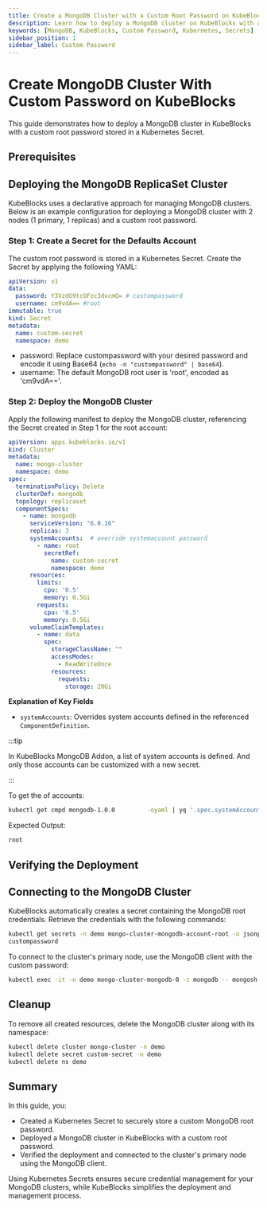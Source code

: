```yaml
---
title: Create a MongoDB Cluster with a Custom Root Password on KubeBlocks
description: Learn how to deploy a MongoDB cluster on KubeBlocks with a custom root password securely configured using Kubernetes Secrets.
keywords: [MongoDB, KubeBlocks, Custom Password, Kubernetes, Secrets]
sidebar_position: 1
sidebar_label: Custom Password
---
```


# Create MongoDB Cluster With Custom Password on KubeBlocks

This guide demonstrates how to deploy a MongoDB cluster in KubeBlocks with a custom root password stored in a Kubernetes Secret.

## Prerequisites


<Prerequisites />

## Deploying the MongoDB ReplicaSet Cluster

KubeBlocks uses a declarative approach for managing MongoDB clusters. Below is an example configuration for deploying a MongoDB cluster with 2 nodes (1 primary, 1 replicas) and a custom root password.

### Step 1: Create a Secret for the Defaults Account

The custom root password is stored in a Kubernetes Secret. Create the Secret by applying the following YAML:

```yaml
apiVersion: v1
data:
  password: Y3VzdG9tcGFzc3dvcmQ= # custompassword
  username: cm9vdA== #root
immutable: true
kind: Secret
metadata:
  name: custom-secret
  namespace: demo
```
- password: Replace custompassword with your desired password and encode it using Base64 (`echo -n "custompassword" | base64`).
- username: The default MongoDB root user is 'root', encoded as 'cm9vdA=='.


### Step 2: Deploy the MongoDB Cluster

Apply the following manifest to deploy the MongoDB cluster, referencing the Secret created in Step 1 for the root account:
```yaml
apiVersion: apps.kubeblocks.io/v1
kind: Cluster
metadata:
  name: mongo-cluster
  namespace: demo
spec:
  terminationPolicy: Delete
  clusterDef: mongodb
  topology: replicaset
  componentSpecs:
    - name: mongodb
      serviceVersion: "6.0.16"
      replicas: 3
      systemAccounts:  # override systemaccount password
        - name: root
          secretRef:
            name: custom-secret
            namespace: demo
      resources:
        limits:
          cpu: '0.5'
          memory: 0.5Gi
        requests:
          cpu: '0.5'
          memory: 0.5Gi
      volumeClaimTemplates:
        - name: data
          spec:
            storageClassName: ""
            accessModes:
              - ReadWriteOnce
            resources:
              requests:
                storage: 20Gi
```
**Explanation of Key Fields**
- `systemAccounts`: Overrides system accounts defined in the referenced `ComponentDefinition`.

:::tip

In KubeBlocks MongoDB Addon, a list of system accounts is defined. And only those accounts can be customized with a new secret.

:::

To get the of accounts:
```bash
kubectl get cmpd mongodb-1.0.0         -oyaml | yq '.spec.systemAccounts[].name'
```

Expected Output:
```bash
root
```

## Verifying the Deployment


<VerifyCluster />

## Connecting to the MongoDB Cluster

KubeBlocks automatically creates a secret containing the MongoDB root credentials. Retrieve the credentials with the following commands:

```bash
kubectl get secrets -n demo mongo-cluster-mongodb-account-root -o jsonpath='{.data.password}' | base64 -d
custompassword
```

To connect to the cluster's primary node, use the MongoDB client with the custom password:
```bash
kubectl exec -it -n demo mongo-cluster-mongodb-0 -c mongodb -- mongosh "mongodb://root:custompassword@127.0.0.1:27017/admin"
```

## Cleanup
To remove all created resources, delete the MongoDB cluster along with its namespace:

```bash
kubectl delete cluster mongo-cluster -n demo
kubectl delete secret custom-secret -n demo
kubectl delete ns demo
```

## Summary
In this guide, you:
- Created a Kubernetes Secret to securely store a custom MongoDB root password.
- Deployed a MongoDB cluster in KubeBlocks with a custom root password.
- Verified the deployment and connected to the cluster's primary node using the MongoDB client.

Using Kubernetes Secrets ensures secure credential management for your MongoDB clusters, while KubeBlocks simplifies the deployment and management process.